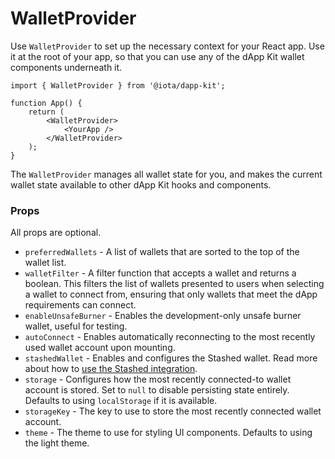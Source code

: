 # WalletProvider

Use `WalletProvider` to set up the necessary context for your React app. Use it at the root of your
app, so that you can use any of the dApp Kit wallet components underneath it.

```tsx
import { WalletProvider } from '@iota/dapp-kit';

function App() {
	return (
		<WalletProvider>
			<YourApp />
		</WalletProvider>
	);
}
```

The `WalletProvider` manages all wallet state for you, and makes the current wallet state available
to other dApp Kit hooks and components.

### Props

All props are optional.

- `preferredWallets` - A list of wallets that are sorted to the top of the wallet list.
- `walletFilter` - A filter function that accepts a wallet and returns a boolean. This filters the
  list of wallets presented to users when selecting a wallet to connect from, ensuring that only
  wallets that meet the dApp requirements can connect.
- `enableUnsafeBurner` - Enables the development-only unsafe burner wallet, useful for testing.
- `autoConnect` - Enables automatically reconnecting to the most recently used wallet account upon
  mounting.
- `stashedWallet` - Enables and configures the Stashed wallet. Read more about how to
  [use the Stashed integration](./stashed.mdx).
- `storage` - Configures how the most recently connected-to wallet account is stored. Set to `null`
  to disable persisting state entirely. Defaults to using `localStorage` if it is available.
- `storageKey` - The key to use to store the most recently connected wallet account.
- `theme` - The theme to use for styling UI components. Defaults to using the light theme.
